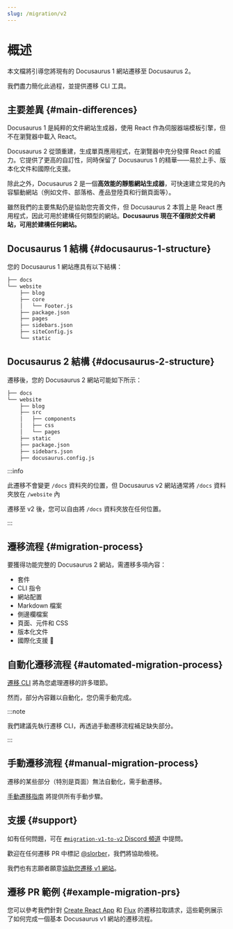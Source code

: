 ```yaml
---
slug: /migration/v2
---
```


# 概述

本文檔將引導您將現有的 Docusaurus 1 網站遷移至 Docusaurus 2。

我們盡力簡化此過程，並提供遷移 CLI 工具。

## 主要差異 {#main-differences}

Docusaurus 1 是純粹的文件網站生成器，使用 React 作為伺服器端模板引擎，但不在瀏覽器中載入 React。

Docusaurus 2 從頭重建，生成單頁應用程式，在瀏覽器中充分發揮 React 的威力。它提供了更高的自訂性，同時保留了 Docusaurus 1 的精華——易於上手、版本化文件和國際化支援。

除此之外，Docusaurus 2 是一個**高效能的靜態網站生成器**，可快速建立常見的內容驅動網站（例如文件、部落格、產品登陸頁和行銷頁面等）。

雖然我們的主要焦點仍是協助您完善文件，但 Docusaurus 2 本質上是 React 應用程式，因此可用於建構任何類型的網站。**Docusaurus 現在不僅限於文件網站，可用於建構任何網站。**

## Docusaurus 1 結構 {#docusaurus-1-structure}

您的 Docusaurus 1 網站應具有以下結構：

```bash
├── docs
└── website
    ├── blog
    ├── core
    │   └── Footer.js
    ├── package.json
    ├── pages
    ├── sidebars.json
    ├── siteConfig.js
    └── static
```

## Docusaurus 2 結構 {#docusaurus-2-structure}

遷移後，您的 Docusaurus 2 網站可能如下所示：

```sh
├── docs
└── website
    ├── blog
    ├── src
    │   ├── components
    │   ├── css
    │   └── pages
    ├── static
    ├── package.json
    ├── sidebars.json
    ├── docusaurus.config.js
```

:::info

此遷移不會變更 `/docs` 資料夾的位置，但 Docusaurus v2 網站通常將 `/docs` 資料夾放在 `/website` 內

遷移至 v2 後，您可以自由將 `/docs` 資料夾放在任何位置。

:::

## 遷移流程 {#migration-process}

要獲得功能完整的 Docusaurus 2 網站，需遷移多項內容：

- 套件
- CLI 指令
- 網站配置
- Markdown 檔案
- 側邊欄檔案
- 頁面、元件和 CSS
- 版本化文件
- 國際化支援 🚧

## 自動化遷移流程 {#automated-migration-process}

[遷移 CLI](./migration-automated.mdx) 將為您處理遷移的許多環節。

然而，部分內容難以自動化，您仍需手動完成。

:::note

我們建議先執行遷移 CLI，再透過手動遷移流程補足缺失部分。

:::

## 手動遷移流程 {#manual-migration-process}

遷移的某些部分（特別是頁面）無法自動化，需手動遷移。

[手動遷移指南](./migration-manual.mdx) 將提供所有手動步驟。

## 支援 {#support}

如有任何問題，可在 [`#migration-v1-to-v2` Discord 頻道](https://discord.gg/C3P6CxMMxY) 中提問。

歡迎在任何遷移 PR 中標記 [@slorber](https://github.com/slorber)，我們將協助檢視。

我們也有志願者願意[協助您遷移 v1 網站](https://github.com/facebook/docusaurus/issues/1834)。

## 遷移 PR 範例 {#example-migration-prs}

您可以參考我們針對 [Create React App](https://github.com/facebook/create-react-app/pull/7785) 和 [Flux](https://github.com/facebook/flux/pull/471) 的遷移拉取請求，這些範例展示了如何完成一個基本 Docusaurus v1 網站的遷移流程。